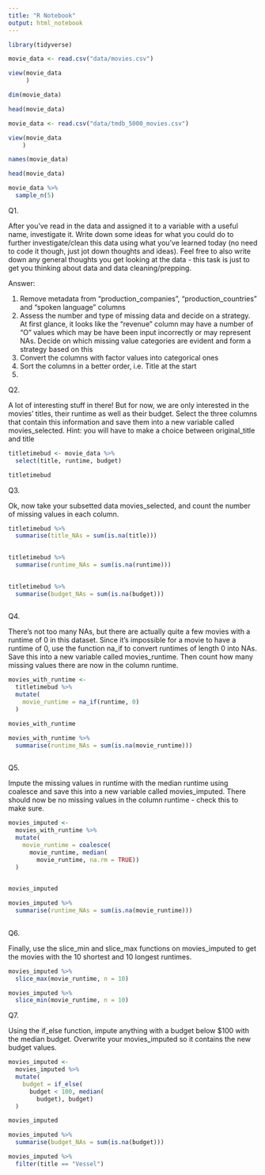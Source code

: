 ```yaml
---
title: "R Notebook"
output: html_notebook
---
```


```r
library(tidyverse)

movie_data <- read.csv("data/movies.csv")
```

```r
view(movie_data
     )
```

```r
dim(movie_data)
```
```r
head(movie_data)
```

```r
movie_data <- read.csv("data/tmdb_5000_movies.csv")
```

```r
view(movie_data
    )
```

```r
names(movie_data)
```

```r
head(movie_data)
```
```r
movie_data %>% 
  sample_n(5)
```


Q1. 

After you’ve read in the data and assigned it to a variable with a useful name, investigate it. Write down some ideas for what you could do to further investigate/clean this data using what you’ve learned today (no need to code it though, just jot down thoughts and ideas). Feel free to also write down any general thoughts you get looking at the data - this task is just to get you thinking about data and data cleaning/prepping.

Answer:

1. Remove metadata from "production_companies", "production_countries" and "spoken language" columns
2. Assess the number and type of missing data and decide on a strategy. At first glance, it looks like the "revenue" column may have a number of "O" values which may be have been input incorrectly or may represent NAs. Decide on which missing value categories are evident and form a strategy based on this
3. Convert the columns with factor values into categorical ones
4. Sort the columns in a better order, i.e. Title at the start
5. 

Q2.

A lot of interesting stuff in there! But for now, we are only interested in the movies’ titles, their runtime as well as their budget. Select the three columns that contain this information and save them into a new variable called movies_selected. Hint: you will have to make a choice between original_title and title

```r
titletimebud <- movie_data %>%
  select(title, runtime, budget)
```

```r
titletimebud
```

Q3.

Ok, now take your subsetted data movies_selected, and count the number of missing values in each column.

```r
titletimebud %>%
  summarise(title_NAs = sum(is.na(title)))
 
```

```r
titletimebud %>%
  summarise(runtime_NAs = sum(is.na(runtime)))
 
```

```r
titletimebud %>%
  summarise(budget_NAs = sum(is.na(budget)))
 
```

Q4.

There’s not too many NAs, but there are actually quite a few movies with a runtime of 0 in this dataset. Since it’s impossible for a movie to have a runtime of 0, use the function na_if to convert runtimes of length 0 into NAs. Save this into a new variable called movies_runtime. Then count how many missing values there are now in the column runtime.

```r
movies_with_runtime <- 
  titletimebud %>%
  mutate(
    movie_runtime = na_if(runtime, 0)
  )
```

```r
movies_with_runtime

```

```r
movies_with_runtime %>%
  summarise(runtime_NAs = sum(is.na(movie_runtime)))
 
```

Q5.

Impute the missing values in runtime with the median runtime using coalesce and save this into a new variable called movies_imputed. There should now be no missing values in the column runtime - check this to make sure.

```r
movies_imputed <-
  movies_with_runtime %>%
  mutate(
    movie_runtime = coalesce(
      movie_runtime, median(
        movie_runtime, na.rm = TRUE))
  )
  
```

```r
movies_imputed
```
```r
movies_imputed %>%
  summarise(runtime_NAs = sum(is.na(movie_runtime)))
 
```

Q6.

Finally, use the slice_min and slice_max functions on movies_imputed to get the movies with the 10 shortest and 10 longest runtimes.

```r
movies_imputed %>% 
  slice_max(movie_runtime, n = 10)
```

```r
movies_imputed %>% 
  slice_min(movie_runtime, n = 10)
```

Q7.

Using the if_else function, impute anything with a budget below $100 with the median budget. Overwrite your movies_imputed so it contains the new budget values.


```r
movies_imputed <-
  movies_imputed %>%
  mutate(
    budget = if_else(
      budget < 100, median(
        budget), budget)
  )
```

```r
movies_imputed

```

```r
movies_imputed %>% 
  summarise(budget_NAs = sum(is.na(budget)))
```

```r
movies_imputed %>% 
  filter(title == "Vessel")
```
